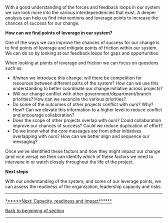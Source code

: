 With a good understanding of the forces and feedback loops in our system we can look more into the various interdependencies that exist. A deeper analysis can help us find interventions and leverage points to increase the chances of success for our change.

'''How can we find points of leverage in our system?'''

One of the ways we can improve the chances of success for our change is to find points of leverage and mitigate points of friction within our system. We can do so by looking at our feedback loops for gaps and opportunities.

When looking at points of leverage and friction we can focus on questions such as:

* If/when we introduce this change, will there be competition for resources between different parts of the system? How can we use this understanding to better coordinate our change initiative across projects?
* Will our change conflict with other government/department/branch priorities? How can we reconcile the various priorities?
* Do some of the outcomes of other projects conflict with ours? Why? How? Can we elevate this information to a higher level to reduce conflict and encourage collaboration?
* Does the scope of other projects overlap with ours? Could collaboration improve our chances of success? Could we reduce duplication of effort?
* Do we know what the core messages are from other initiatives overlapping with ours? How can we better align and sequence our messaging?

Once we’ve identified these factors and how they might impact our change (and vice versa) we then can identify which of these factors we need to intervene in or watch closely throughout the life of the project.

'''Next steps'''

With our understanding of the system, and some of our leverage points, we can assess the readiness of the organization, leadership capacity and risks.


-----

[https://articles.alpha.canada.ca/framework-for-leading-change/capacity-readiness-and-impact/ ******Next: Capacity, readiness and impact******]

[https://articles.alpha.canada.ca/framework-for-leading-change/understanding-our-context/ Back to beginning of section]


-----
